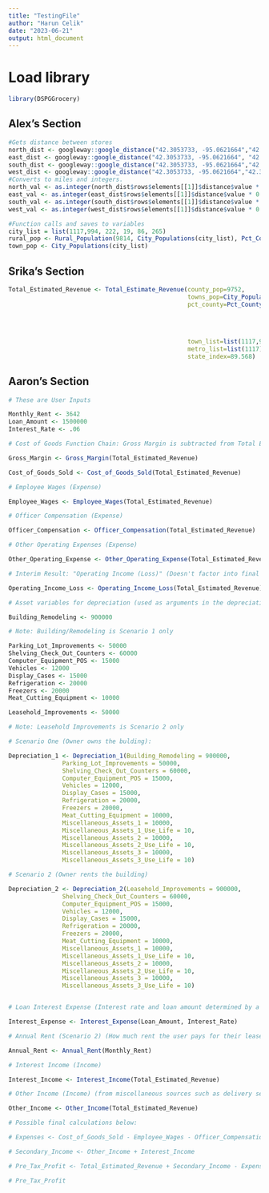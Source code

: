 ```yaml
---
title: "TestingFile"
author: "Harun Celik"
date: "2023-06-21"
output: html_document
---
```


# Load library

```r
library(DSPGGrocery)
```


## Alex's Section

```r
#Gets distance between stores
north_dist <- googleway::google_distance("42.3053733, -95.0621664","42.373296,-95.1508718",key = Sys.getenv("GOOGLE_KEY"))
east_dist <- googleway::google_distance("42.3053733, -95.0621664", "42.2669247,-95.0038576",key = Sys.getenv("GOOGLE_KEY"))
south_dist <- googleway::google_distance("42.3053733, -95.0621664","42.258085,-95.223378",key = Sys.getenv("GOOGLE_KEY"))
west_dist <- googleway::google_distance("42.3053733, -95.0621664","42.3113755,-95.6832781",key = Sys.getenv("GOOGLE_KEY"))
#Converts to miles and integers.
north_val <- as.integer(north_dist$rows$elements[[1]]$distance$value * 0.00062137)
east_val <- as.integer(east_dist$rows$elements[[1]]$distance$value * 0.00062137)
south_val <- as.integer(south_dist$rows$elements[[1]]$distance$value * 0.00062137)
west_val <- as.integer(west_dist$rows$elements[[1]]$distance$value * 0.00062137)

#Function calls and saves to variables
city_list = list(1117,994, 222, 19, 86, 265)
rural_pop <- Rural_Population(9814, City_Populations(city_list), Pct_County(north_val,east_val,south_val,west_val, 1500*.62137119))
town_pop <- City_Populations(city_list)
```



## Srika's Section

```r
Total_Estimated_Revenue <- Total_Estimate_Revenue(county_pop=9752,
                                                  towns_pop=City_Populations(city_list),
                                                  pct_county=Pct_County(north_val,
                                                                        east_val,
                                                                        south_val,
                                                                        west_val, 
                                                                        1500*.62137119),
                                                  town_list=list(1117,994,222, 19, 86, 265),
                                                  metro_list=list(1117),
                                                  state_index=89.568)

```


## Aaron's Section

```r
# These are User Inputs

Monthly_Rent <- 3642
Loan_Amount <- 1500000
Interest_Rate <- .06

# Cost of Goods Function Chain: Gross Margin is subtracted from Total Estimated Revenue to get Cost of Goods Sold (Expense)

Gross_Margin <- Gross_Margin(Total_Estimated_Revenue)

Cost_of_Goods_Sold <- Cost_of_Goods_Sold(Total_Estimated_Revenue)

# Employee Wages (Expense)

Employee_Wages <- Employee_Wages(Total_Estimated_Revenue)

# Officer Compensation (Expense)

Officer_Compensation <- Officer_Compensation(Total_Estimated_Revenue)

# Other Operating Expenses (Expense)

Other_Operating_Expense <- Other_Operating_Expense(Total_Estimated_Revenue)

# Interim Result: "Operating Income (Loss)" (Doesn't factor into final calculation)

Operating_Income_Loss <- Operating_Income_Loss(Total_Estimated_Revenue)

# Asset variables for depreciation (used as arguments in the depreciation functions; default values)

Building_Remodeling <- 900000

# Note: Building/Remodeling is Scenario 1 only

Parking_Lot_Improvements <- 50000
Shelving_Check_Out_Counters <- 60000
Computer_Equipment_POS <- 15000
Vehicles <- 12000
Display_Cases <- 15000
Refrigeration <- 20000
Freezers <- 20000
Meat_Cutting_Equipment <- 10000

Leasehold_Improvements <- 50000

# Note: Leasehold Improvements is Scenario 2 only

# Scenario One (Owner owns the bulding):

Depreciation_1 <- Depreciation_1(Building_Remodeling = 900000,
               Parking_Lot_Improvements = 50000,
               Shelving_Check_Out_Counters = 60000,
               Computer_Equipment_POS = 15000,
               Vehicles = 12000,
               Display_Cases = 15000,
               Refrigeration = 20000,
               Freezers = 20000,
               Meat_Cutting_Equipment = 10000,
               Miscellaneous_Assets_1 = 10000,
               Miscellaneous_Assets_1_Use_Life = 10,
               Miscellaneous_Assets_2 = 10000,
               Miscellaneous_Assets_2_Use_Life = 10,
               Miscellaneous_Assets_3 = 10000,
               Miscellaneous_Assets_3_Use_Life = 10)

# Scenario 2 (Owner rents the building)

Depreciation_2 <- Depreciation_2(Leasehold_Improvements = 900000,
               Shelving_Check_Out_Counters = 60000,
               Computer_Equipment_POS = 15000,
               Vehicles = 12000,
               Display_Cases = 15000,
               Refrigeration = 20000,
               Freezers = 20000,
               Meat_Cutting_Equipment = 10000,
               Miscellaneous_Assets_1 = 10000,
               Miscellaneous_Assets_1_Use_Life = 10,
               Miscellaneous_Assets_2 = 10000,
               Miscellaneous_Assets_2_Use_Life = 10,
               Miscellaneous_Assets_3 = 10000,
               Miscellaneous_Assets_3_Use_Life = 10)


# Loan Interest Expense (Interest rate and loan amount determined by a user's situation)

Interest_Expense <- Interest_Expense(Loan_Amount, Interest_Rate)

# Annual Rent (Scenario 2) (How much rent the user pays for their lease per year; function can be called multiple times for multiple properties)

Annual_Rent <- Annual_Rent(Monthly_Rent)

# Interest Income (Income)

Interest_Income <- Interest_Income(Total_Estimated_Revenue)

# Other Income (Income) (from miscellaneous sources such as delivery services etc.)

Other_Income <- Other_Income(Total_Estimated_Revenue)

# Possible final calculations below:

# Expenses <- Cost_of_Goods_Sold - Employee_Wages - Officer_Compensation - Other_Operating_Expense - Interest_Expense - Annual_Rent - Depreciation_1 

# Secondary_Income <- Other_Income + Interest_Income

# Pre_Tax_Profit <- Total_Estimated_Revenue + Secondary_Income - Expenses

# Pre_Tax_Profit
```

